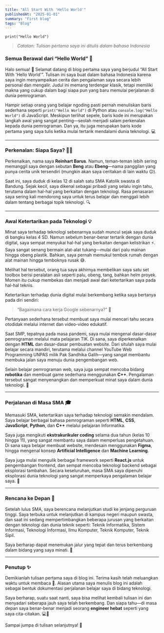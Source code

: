 ```yaml
---
title: "All Start With 'Hello World'"
publishedAt: "2025-01-01"
summary: "First blog"
tags: "Blog"
---
```


```
print("Hello World")
```

> *Catatan: Tulisan pertama saya ini ditulis dalam bahasa Indonesia*


### Semua Berawal dari “Hello World” 👋

Halo semua! 🎉
Selamat datang di blog pertama saya yang berjudul “All Start With 'Hello World'”. Tulisan ini saya buat dalam bahasa Indonesia karena saya ingin menyampaikan cerita dan pengalaman saya secara lebih personal dan mengalir. Judul ini memang terdengar klasik, tetapi memiliki makna yang cukup dalam bagi siapa pun yang baru memulai perjalanan di dunia pemrograman.

Hampir setiap orang yang belajar ngoding pasti pernah menuliskan baris sederhana seperti `print("Hello World")` di Python atau `console.log("Hello World")` di JavaScript. Meskipun terlihat sepele, baris kode ini merupakan langkah awal yang sangat penting—seolah menjadi salam perkenalan kepada dunia pemrograman. Dan ya, itu juga merupakan baris kode pertama yang saya tulis ketika mulai tertarik mendalami dunia teknologi. 💻

---

### Perkenalan: Siapa Saya? 🙋‍♂️

Perkenalkan, nama saya **Reinhart Barus**. Namun, teman-teman lebih sering memanggil saya dengan sebutan **Beng** atau **Ebeng**—nama panggilan yang punya cerita unik tersendiri (mungkin akan saya ceritakan di lain waktu 😉).

Saat ini, saya duduk di kelas 12 di salah satu SMA Katolik swasta di Bandung. Sejak kecil, saya dikenal sebagai pribadi yang selalu ingin tahu, terutama dalam hal-hal yang berkaitan dengan teknologi. Rasa penasaran saya sering kali mendorong saya untuk terus belajar dan menggali lebih dalam tentang berbagai topik teknologi. 🔍

---

### Awal Ketertarikan pada Teknologi 💡

Minat saya terhadap teknologi sebenarnya sudah muncul sejak saya duduk di bangku kelas 4 SD. Namun sebelum benar-benar tertarik dengan dunia digital, saya sempat menyukai hal-hal yang berkaitan dengan kelistrikan ⚡. Saya sangat senang bermain alat-alat tukang—mulai dari palu mainan hingga obeng plastik. Bahkan, saya pernah memukul tembok rumah dengan alat mainan hingga temboknya rusak 😅.

Melihat hal tersebut, orang tua saya akhirnya membelikan saya satu set toolbox berisi peralatan asli seperti palu, obeng, tang, bahkan helm proyek. Momen itu cukup membekas dan menjadi awal dari ketertarikan saya pada hal-hal teknis.

Ketertarikan terhadap dunia digital mulai berkembang ketika saya bertanya pada diri sendiri:

> “Bagaimana cara kerja Google sebenarnya?” 🤔

Pertanyaan sederhana tersebut membuat saya mulai mencari tahu secara otodidak melalui internet dan video-video edukatif.

Saat SMP, tepatnya pada masa pandemi, saya mulai mengenal dasar-dasar pemrograman melalui mata pelajaran TIK. Di sana, saya diperkenalkan dengan **HTML** dan dasar-dasar pembuatan website. Dari situlah saya mulai belajar secara mandiri, terutama melalui channel YouTube Web Programming UNPAS milik Pak Sandhika Galih—yang sangat membantu membuka jalan saya menuju dunia pengembangan web.

Selain belajar pemrograman web, saya juga sempat mencoba bidang **robotika** dan membuat game sederhana menggunakan **C++**. Pengalaman tersebut sangat menyenangkan dan memperkuat minat saya dalam dunia teknologi. 🤖

---

### Perjalanan di Masa SMA 🎓

Memasuki SMA, ketertarikan saya terhadap teknologi semakin mendalam. Saya belajar berbagai bahasa pemrograman seperti **HTML**, **CSS**, **JavaScript**, **Python**, dan **C++** melalui pelajaran Informatika.

Saya juga mengikuti **ekstrakurikuler coding** selama dua tahun (kelas 10 hingga 11), yang sangat membantu saya dalam memperluas pengetahuan. Di sana saya belajar membuat website, mendesain menggunakan **Figma**, hingga mengenal konsep **Artificial Intelligence** dan **Machine Learning**.

Saya juga mulai mengulik berbagai framework seperti **React.js** untuk pengembangan frontend, dan sempat mencoba teknologi backend sebagai eksplorasi tambahan. Secara keseluruhan, masa SMA saya dipenuhi eksplorasi dunia teknologi yang sangat memperkaya pengalaman belajar saya. 🚀

---

### Rencana ke Depan 🧭

Setelah lulus SMA, saya berencana melanjutkan studi ke jenjang perguruan tinggi. Saya terbuka untuk melanjutkan di kampus negeri maupun swasta, dan saat ini sedang mempertimbangkan beberapa jurusan yang berkaitan dengan teknologi dan dunia teknik seperti: Teknik Informatika, Sistem Informasi, Teknologi Informasi, Ilmu Komputer, Teknik Komputer, Teknik Sipil.

Saya berharap dapat menemukan jalur yang tepat dan terus berkembang dalam bidang yang saya minati. 💪

---

### Penutup ✨

Demikianlah tulisan pertama saya di blog ini. Terima kasih telah meluangkan waktu untuk membaca 🙏. Alasan utama saya menulis blog ini adalah sebagai bentuk dokumentasi perjalanan belajar saya di bidang teknologi.

Saya berharap, suatu saat nanti, saya bisa melihat kembali tulisan ini dan menyadari seberapa jauh saya telah berkembang. Dan siapa tahu—di masa depan saya benar-benar menjadi seorang **engineer hebat** seperti yang saya cita-citakan. 💻🚀

Sampai jumpa di tulisan selanjutnya! 👋
